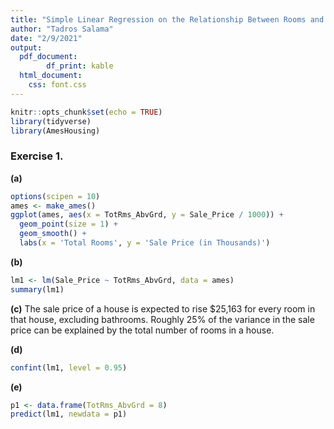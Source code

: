 ```yaml
---
title: "Simple Linear Regression on the Relationship Between Rooms and Sale Price"
author: "Tadros Salama"
date: "2/9/2021"
output:
  pdf_document:
        df_print: kable
  html_document:
    css: font.css
---
```


```r
knitr::opts_chunk$set(echo = TRUE)
library(tidyverse)
library(AmesHousing)

```

### Exercise 1.

**(a)**
```r
options(scipen = 10)
ames <- make_ames()
ggplot(ames, aes(x = TotRms_AbvGrd, y = Sale_Price / 1000)) +
  geom_point(size = 1) +
  geom_smooth() +
  labs(x = 'Total Rooms', y = 'Sale Price (in Thousands)')
```

**(b)**
```r
lm1 <- lm(Sale_Price ~ TotRms_AbvGrd, data = ames)
summary(lm1)
```

**(c)**
The sale price of a house is expected to rise $25,163 for every room in that house, excluding bathrooms. Roughly 25% of the variance in the sale price can be explained by the total number of rooms in a house.

**(d)**
```r
confint(lm1, level = 0.95)
```

**(e)**
```r
p1 <- data.frame(TotRms_AbvGrd = 8)
predict(lm1, newdata = p1)
```






